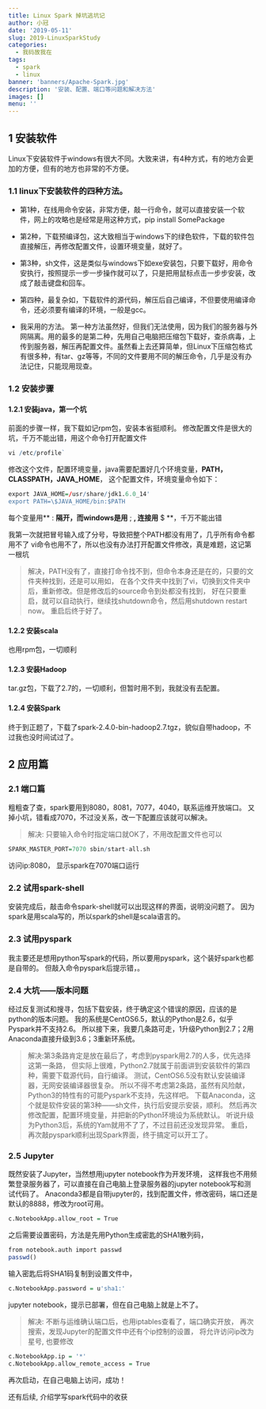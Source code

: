 ```yaml
---
title: Linux Spark 掉坑逃坑记
author: 小冠
date: '2019-05-11'
slug: 2019-LinuxSparkStudy
categories:
  - 我码故我在
tags:
  - spark
  - linux
banner: 'banners/Apache-Spark.jpg'
description: '安装、配置、端口等问题和解决方法'
images: []
menu: ''
---
```


<!--more-->

## 1 安装软件
Linux下安装软件于windows有很大不同。大致来讲，有4种方式，有的地方会更加的方便，但有的地方也非常的不方便。

### 1.1 linux下安装软件的四种方法。

* 第1种，在线用命令安装，非常方便，敲一行命令，就可以直接安装一个软件，网上的攻略也是经常是用这种方式，pip install SomePackage

* 第2种，下载预编译包，这大致相当于windows下的绿色软件，下载的软件包直接解压，再修改配置文件，设置环境变量，就好了。

* 第3种，sh文件，这是类似与windows下如exe安装包，只要下载好，用命令安执行，按照提示一步一步操作就可以了，只是把用鼠标点击一步步安装，改成了敲击键盘和回车。

* 第四种，最复杂如，下载软件的源代码，解压后自己编译，不但要使用编译命令，还必须要有编译的环境，一般是gcc。

* 我采用的方法。 第一种方法虽然好，但我们无法使用，因为我们的服务器与外网隔离。用的最多的是第二种，先用自己电脑把压缩包下载好，查杀病毒，上传到服务器，解压再配置文件。虽然看上去还算简单，但Linux下压缩包格式有很多种，有tar、gz等等，不同的文件要用不同的解压命令，几乎是没有办法记住，只能现用现查。

### 1.2 安装步骤

#### 1.2.1 安装java，第一个坑

前面的步骤一样，我下载如记rpm包，安装本省挺顺利。 修改配置文件是很大的坑，千万不能出错，用这个命令打开配置文件  
```r
vi /etc/profile`
```

修改这个文件，配置环境变量，java需要配置好几个环境变量，**PATH，CLASSPATH，JAVA_HOME**， 这个配置文件，环境变量命令如下：
```r
export JAVA_HOME=/usr/share/jdk1.6.0_14'
export PATH=\$JAVA_HOME/bin:$PATH
```

每个变量用** : **隔开，而windows是用** ; **, 连接用** $ **，千万不能出错

我第一次就把冒号输入成了分号，导致把整个PATH都没有用了，几乎所有命令都用不了 vi命令也用不了，所以也没有办法打开配置文件修改，真是难题，这记第一根坑

> 解决，PATH没有了，直接打命令找不到，但命令本身还是在的，只要的文件夹种找到，还是可以用如， 在各个文件夹中找到了vi，切换到文件夹中后，重新修改。但是修改后的source命令到处都没有找到， 好在只要重启，就可以自动执行，继续找shutdown命令，然后用shutdown restart now。 重启后终于好了。

#### 1.2.2 安装scala

也用rpm包，一切顺利

#### 1.2.3 安装Hadoop

tar.gz包，下载了2.7的，一切顺利，但暂时用不到，我就没有去配置。

#### 1.2.4 安装Spark

终于到正题了，下载了spark-2.4.0-bin-hadoop2.7.tgz，貌似自带hadoop，不过我也没时间试过了。

## 2 应用篇
### 2.1 端口篇
粗粗查了查，spark要用到8080，8081，7077，4040，联系运维开放端口。 又掉小坑，错看成7070，不过没关系，改一下配置应该就可以解决。

> 解决: 只要输入命令时指定端口就OK了，不用改配置文件也可以
```r
SPARK_MASTER_PORT=7070 sbin/start-all.sh
```
访问ip:8080， 显示spark在7070端口运行

### 2.2 试用spark-shell

安装完成后，敲击命令spark-shell就可以出现这样的界面，说明没问题了。 因为spark是用scala写的，所以spark的shell是scala语言的。

### 2.3 试用pyspark

我主要还是想用python写spark的代码，所以要用pyspark，这个装好spark也都是自带的。 但敲入命令pyspark后提示错，。

### 2.4 大坑——版本问题
经过反复测试和搜寻，包括下载安装，终于确定这个错误的原因，应该的是python的版本问题。 我的系统是CentOS6.5，默认的Python是2.6，似乎Pyspark并不支持2.6。 所以接下来，我要几条路可走，1升级Python到2.7；2用Anaconda直接升级到3.6；3重新环系统。

> 解决:第3条路肯定是放在最后了，考虑到pyspark用2.7的人多，优先选择这第一条路， 但实际上很难，Python2.7就属于前面讲到安装软件的第四种，需要下载源代码，自行编译。 测试，CentOS6.5没有默认安装编译器，无网安装编译器很复杂。 所以不得不考虑第2条路，虽然有风险献，Python3的特性有的可能Pyspark不支持，先这样吧。 下载Anaconda，这个就是软件安装的第3种——sh文件，执行后安提示安装，顺利。 然后再次修改配置，配置环境变量，并把新的Python环境设为系统默认。 听说升级为Python3后，系统的Yam就用不了了，不过目前还没发现异常。 重启，再次敲pyspark顺利出现Spark界面，终于搞定可以开工了。

### 2.5 Jupyter
既然安装了Jupyter，当然想用jupyter notebook作为开发环境， 这样我也不用频繁登录服务器了，可以直接在自己电脑上登录服务器的jupyter notebook写和测试代码了。 Anaconda3都是自带jupyter的，找到配置文件，修改密码，端口还是默认的8888，修改为root可用。
```r
c.NotebookApp.allow_root = True
```
之后需要设置密码，方法是先用Python生成密匙的SHA1散列码，
```r
from notebook.auth import passwd
passwd()
```

输入密匙后将SHA1码复制到设置文件中， 
```r
c.NotebookApp.password = u'sha1:'
```

jupyter notebook，提示已部署，但在自己电脑上就是上不了。

> 解决: 不断与运维确认端口后，也用iptables查看了，端口确实开放， 再次搜索，发现Jupyter的配置文件中还有个ip控制的设置， 将允许访问ip改为星号, 也要修改
```r
c.NotebookApp.ip = '*'
c.NotebookApp.allow_remote_access = True
```
再次启动，在自己电脑上访问，成功！

还有后续, 介绍学写spark代码中的收获